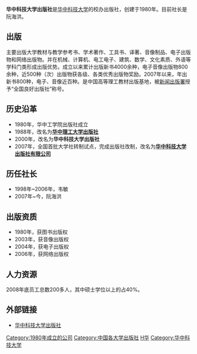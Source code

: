 '''华中科技大学出版社'''是[[华中科技大学|华中科技大学]]的校办出版社，创建于1980年。目前社长是阮海洪。

== 出版 ==
主要出版大学教材与教学参考书、学术著作、工具书、译著、音像制品、电子出版物和网络出版物。并在机械、计算机、电工电子、建筑、数学、文化素质、外语等学科门类形成出版优势。成立以来累计出版新书4000余种，电子音像出版物800余种，近500种（次）出版物获各级、各类优秀出版物奖励。2007年以来，年出新书800种，电子、音像近百种。是中国高等理工教材出版基地，被[[新闻出版署|新闻出版署]]授予“全国良好出版社”称号。

== 历史沿革 ==
*1980年，华中工学院出版社成立
*1988年，改名为'''[[华中理工大学出版社|华中理工大学出版社]]'''
*2000年，改名为'''华中科技大学出版社'''
*2007年，全国首批大学社转制试点，完成出版社改制，改名为'''[[华中科技大学出版社有限公司|华中科技大学出版社有限公司]]'''

== 历任社长 ==
*1998年~2006年，韦敏
*2007年~今，阮海洪

== 出版资质 ==
*1980年，获图书出版权
*2003年，获音像出版权
*2004年，获电子出版权
*2006年，获网络出版权

== 人力资源 ==
2008年底员工总数200多人，其中硕士学位以上的占40%。

==外部链接==
*[http://www.hustp.com 华中科技大学出版社]{{Wayback|url=http://www.hustp.com/ |date=20200625075244 }}

{{华中科技大学}}
{{Authority control}}
[[Category:1980年成立的公司|Category:1980年成立的公司]]
[[Category:中国各大学出版社|Category:中国各大学出版社]]
[[Category:中华人民共和国出版社|H华]]
[[Category:华中科技大学|Category:华中科技大学]]